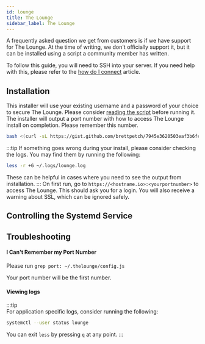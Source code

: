 ```yaml
---
id: lounge
title: The Lounge
sidebar_label: The Lounge
---
```


A frequently asked question we get from customers is if we have support for The Lounge. At the time of writing, we don't officially support it, but it can be installed using a script a community member has written.

To follow this guide, you will need to SSH into your server. If you need help with this, please refer to the [how do I connect](../getting-started/how-do-i-connect.md) article.


<Community />

## Installation

This installer will use your existing username and a password of your choice to secure The Lounge. Please consider [reading the script](https://gist.github.com/brettpetch/7945e3620503eaf3b6fcce44529ecc8f) before running it. The installer will output a port number with how to access The Lounge install on completion. Please remember this number.

```bash
bash <(curl -sL https://gist.github.com/brettpetch/7945e3620503eaf3b6fcce44529ecc8f/raw/ba4c9930b0f5261c0af8efecf94e17efde2e85a2/lounge.sh)
```

:::tip
If something goes wrong during your install, please consider checking the logs. You may find them by running the following:

```bash
less -r +G ~/.logs/lounge.log
```

These can be helpful in cases where you need to see the output from installation.
:::
On first run, go to `https://<hostname.io>:<yourportnumber>` to access The Lounge. This should ask you for a login. You will also receive a warning about SSL, which can be ignored safely.

## Controlling the Systemd Service


<UserSystemd service="lounge" />

## Troubleshooting

#### I Can't Remember my Port Number

Please run `grep port: ~/.thelounge/config.js`

Your port number will be the first number.

#### Viewing logs

:::tip  
For application specific logs, consider running the following:

```bash
systemctl --user status lounge
```

You can exit `less` by pressing `q` at any point.
:::
